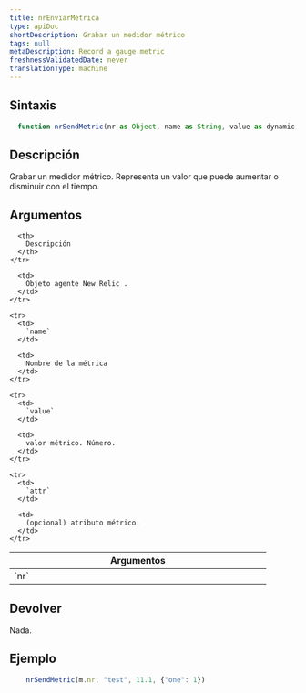 ```yaml
---
title: nrEnviarMétrica
type: apiDoc
shortDescription: Grabar un medidor métrico
tags: null
metaDescription: Record a gauge metric
freshnessValidatedDate: never
translationType: machine
---
```


## Sintaxis

```js
  function nrSendMetric(nr as Object, name as String, value as dynamic, attr = invalid as Object) as Void
```

## Descripción

Grabar un medidor métrico. Representa un valor que puede aumentar o disminuir con el tiempo.

## Argumentos

<table>
  <thead>
    <tr>
      <th width="25%">
        Argumentos
      </th>

      <th>
        Descripción
      </th>
    </tr>
  </thead>

  <tbody>
    <tr>
      <td>
        `nr`
      </td>

      <td>
        Objeto agente New Relic .
      </td>
    </tr>

    <tr>
      <td>
        `name`
      </td>

      <td>
        Nombre de la métrica
      </td>
    </tr>

    <tr>
      <td>
        `value`
      </td>

      <td>
        valor métrico. Número.
      </td>
    </tr>

    <tr>
      <td>
        `attr`
      </td>

      <td>
        (opcional) atributo métrico.
      </td>
    </tr>
  </tbody>
</table>

## Devolver

Nada.

## Ejemplo

```js
  	nrSendMetric(m.nr, "test", 11.1, {"one": 1})
```